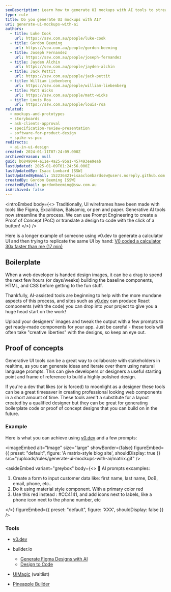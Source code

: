 ```yaml
---
seoDescription: Learn how to generate UI mockups with AI tools to streamline your design process.
type: rule
title: Do you generate UI mockups with AI?
uri: generate-ui-mockups-with-ai
authors:
  - title: Luke Cook
    url: https://ssw.com.au/people/luke-cook
  - title: Gordon Beeming
    url: https://ssw.com.au/people/gordon-beeming
  - title: Joseph Fernandez
    url: https://ssw.com.au/people/joseph-fernandez
  - title: Jayden Alchin
    url: https://ssw.com.au/people/jayden-alchin
  - title: Jack Pettit
    url: https://ssw.com.au/people/jack-pettit
  - title: William Liebenberg
    url: https://ssw.com.au/people/william-liebenberg
  - title: Matt Wicks
    url: https://ssw.com.au/people/matt-wicks
  - title: Louis Roa
    url: https://ssw.com.au/people/louis-roa
related:
  - mockups-and-prototypes
  - storyboards
  - ask-clients-approval
  - specification-review-presentation
  - software-for-product-design
  - spike-vs-poc
redirects:
  - ai-in-ui-design
created: 2024-01-11T07:24:09.000Z
archivedreason: null
guid: b6849044-e11e-4a25-95a1-457493ee9eab
lastUpdated: 2025-01-09T01:24:56.000Z
lastUpdatedBy: Isaac Lombard [SSW]
lastUpdatedByEmail: 152236421+isaaclombardssw@users.noreply.github.com
createdBy: Gordon Beeming [SSW]
createdByEmail: gordonbeeming@ssw.com.au
isArchived: false
---
```


<introEmbed
  body={<>
Traditionally, UI wireframes have been made with tools like Figma, Excalidraw, Balsamiq, or pen and paper. Generative AI tools now streamline the process. We can use Prompt Engineering to create a Proof of Concept (PoC) or translate a design to code with the click of a button!
  </>}
/>
<youtubeEmbed url="https://www.youtube.com/watch?v=cyFVtaLy-bA" description="Video: Build a fullstack app in 7 minutes with v0 (Figma to code)! (7 min)" />

Here is a longer example of someone using v0.dev to generate a calculator UI and then trying to replicate the same UI by hand: [V0 coded a calculator 30x faster than me (17 min)](https://youtu.be/WFZ-g0w3OW4?si=A-18DvJRd2KXfbNy)

## Boilerplate

When a web developer is handed design images, it can be a drag to spend the next few hours (or days/weeks) building the baseline components, HTML, and CSS before getting to the fun stuff.

Thankfully, AI-assisted tools are beginning to help with the more mundane aspects of this process, and sites such as [v0.dev](https://v0.dev) can produce React components (with the code) you can drop into your project to give you a huge head start on the work!

Upload your designers' images and tweak the output with a few prompts to get ready-made components for your app. Just be careful - these tools will often take "creative liberties" with the designs, so keep an eye out.

## Proof of concepts

Generative UI tools can be a great way to collaborate with stakeholders in realtime, as you can generate ideas and iterate over them using natural language prompts. This can give developers or designers a useful starting point and frame of reference to build a highly polished design.

If you're a dev that likes (or is forced) to moonlight as a designer these tools can be a great timesaver in creating professional looking web components in a short amount of time. These tools aren't a substitute for a layout created by a qualified designer but they can be great for generating boilerplate code or proof of concept designs that you can build on in the future.

### Example

Here is what you can achieve using [v0.dev](https://v0.dev) and a few prompts:


<imageEmbed
  alt="Image"
  size="large"
  showBorder={false}
  figureEmbed={{
    preset: "default",
    figure: 'A matrix-style blog site',
    shouldDisplay: true
  }}
  src="/uploads/rules/generate-ui-mockups-with-ai/matrix.gif"
/>

<asideEmbed
  variant="greybox"
  body={<>
    🤖 AI prompts excamples:

1. Create a form to input customer data like: first name, last name, DoB, email, phone, etc..
2. Do it using material style component. With a primary color red
3. Use this red instead : #CC4141, and add icons next to labels, like a phone icon next to the phone number, etc

  </>}
  figureEmbed={{
    preset: "default",
    figure: 'XXX',
    shouldDisplay: false
  }}
/>

### Tools

* [v0.dev](https://v0.dev)
* builder.io

  * [Generate Figma Designs with AI](https://www.builder.io/blog/ai-figma)
  * [Design to Code](https://www.builder.io/m/design-to-code)
* [UIMagic](https://www.uimagic.io/) (waitlist)
* [Pineapple Builder](https://www.pineapplebuilder.com/)
